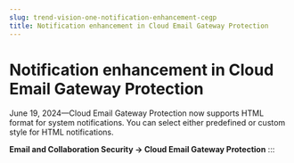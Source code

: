 ```yaml
---
slug: trend-vision-one-notification-enhancement-cegp
title: Notification enhancement in Cloud Email Gateway Protection
---
```

# Notification enhancement in Cloud Email Gateway Protection

June 19, 2024—Cloud Email Gateway Protection now supports HTML format for system notifications. You can select either predefined or custom style for HTML notifications.

**Email and Collaboration Security → Cloud Email Gateway Protection**
:::
